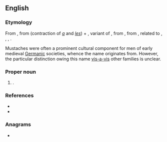 ==English==

===Etymology===
From {{der|en|fro|als gernons||having [[mustache]]s}}, from {{m|fro|als}} (contraction of ''[[a#Old French|a]]'' and ''[[les#Old French|les]]'') + {{m|fro|gernon}}, variant of {{m|fro|grenon||mustache}}, from {{der|en|VL.|*granonem||facial hair, mustache}}, from {{der|en|gem-pro|*granō||[[awn]], beard-hair, hair-tips, mustache}}, related to {{cog|goh|grana}}, {{m|ang|granu||mustache}}, {{cog|non|grǫn||mustache, (upper) lip}}, {{cog|ang|granu||mustache}}.

Mustaches were often a prominent cultural component for men of early medieval [[Germanic]] societies, whence the name originates from. However, the particular distinction owing this name [[vis-a-vis]] other families is unclear.

===Proper noun===
{{en-proper noun}}

# {{given name|en|male|from=Germanic languages}}.

===References===
* {{R:Online Etymology Dictionary}}
* {{R:Íslensk orðsifjabók 1989}}

===Anagrams===
* {{anagrams|en|a=aeglnnor|Lonergan|nonglare|nonlarge}}
